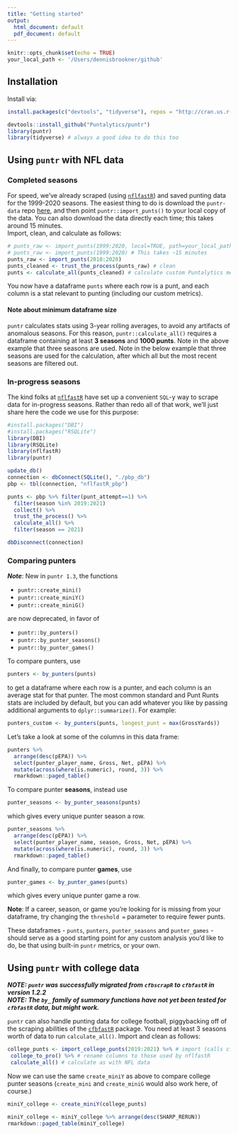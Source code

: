 ```yaml
---
title: "Getting started"
output:
  html_document: default
  pdf_document: default
---
```

```r
knitr::opts_chunk$set(echo = TRUE)
your_local_path <- '/Users/dennisbrookner/github'
```
## Installation
Install via:
```r
install.packages(c("devtools", "tidyverse"), repos = "http://cran.us.r-project.org")
```
```r
devtools::install_github("Puntalytics/puntr")
library(puntr)
library(tidyverse) # always a good idea to do this too
```
## Using `puntr` with NFL data
### Completed seasons
For speed, we've already scraped (using [`nflfastR`](https://www.nflfastr.com/)) and saved punting data for the 1999-2020 seasons. The easiest thing to do is download the `puntr-data` repo [here](https://github.com/Puntalytics/puntr-data/tree/master/data), and then point `puntr::import_punts()` to your local copy of the data. You can also download the data directly each time; this takes around 15 minutes.  
Import, clean, and calculate as follows:
```r
# punts_raw <- import_punts(1999:2020, local=TRUE, path=your_local_path) # recommended
# punts_raw <- import_punts(1999:2020) # This takes ~15 minutes
punts_raw <- import_punts(2018:2020)
punts_cleaned <- trust_the_process(punts_raw) # clean
punts <- calculate_all(punts_cleaned) # calculate custom Puntalytics metrics 
```
You now have a dataframe `punts` where each row is a punt, and each column is a stat relevant to punting (including our custom metrics).

#### Note about minimum dataframe size
`puntr` calculates stats using 3-year rolling averages, to avoid any artifacts of anomalous seasons. For this reason, `puntr::calculate_all()` requires a dataframe containing at least **3 seasons** and **1000 punts**. Note in the above example that three seasons are used. Note in the below example that three seasons are used for the calculation, after which all but the most recent seasons are filtered out.

### In-progress seasons
The kind folks at [`nflfastR`](https://www.nflfastr.com/) have set up a convenient `SQL`-y way to scrape data for in-progress seasons. Rather than redo all of that work, we'll just share here the code we use for this purpose:
```r
#install.packages("DBI")
#install.packages("RSQLite")
library(DBI)
library(RSQLite)
library(nflfastR)
library(puntr)

update_db()
connection <- dbConnect(SQLite(), "./pbp_db")
pbp <- tbl(connection, "nflfastR_pbp")

punts <- pbp %>% filter(punt_attempt==1) %>%
  filter(season %in% 2019:2021)
  collect() %>%
  trust_the_process() %>%
  calculate_all() %>%
  filter(season == 2021)

dbDisconnect(connection)
```

### Comparing punters
***Note***: New in `puntr 1.3`, the functions

* `puntr::create_mini()`
* `puntr::create_miniY()`
* `puntr::create_miniG()` 

are now deprecated, in favor of 

* `puntr::by_punters()`
* `puntr::by_punter_seasons()`
* `puntr::by_punter_games()`  

To compare punters, use
```r
punters <- by_punters(punts)
```
to get a dataframe where each row is a punter, and each column is an average stat for that punter. The most common standard and Punt Runts stats are included by default, but you can add whatever you like by passing additional arguments to `dplyr::summarize()`. For example:
```r
punters_custom <- by_punters(punts, longest_punt = max(GrossYards))
```
Let's take a look at some of the columns in this data frame:  
```r
punters %>% 
  arrange(desc(pEPA)) %>% 
  select(punter_player_name, Gross, Net, pEPA) %>%
  mutate(across(where(is.numeric), round, 3)) %>%
  rmarkdown::paged_table()
```

To compare punter **seasons**, instead use
```r
punter_seasons <- by_punter_seasons(punts)
```
which gives every unique punter season a row.  
```r
punter_seasons %>%
  arrange(desc(pEPA)) %>%
  select(punter_player_name, season, Gross, Net, pEPA) %>%
  mutate(across(where(is.numeric), round, 3)) %>%
  rmarkdown::paged_table()
```
And finally, to compare punter **games**, use
```r
punter_games <- by_punter_games(punts)
```
which gives every unique punter game a row.  

**Note**: If a career, season, or game you're looking for is missing from your dataframe, try changing the `threshold = ` parameter to require fewer punts.
  
These dataframes - `punts`, `punters`, `punter_seasons` and `punter_games` - should serve as a good starting point for any custom analysis you'd like to do, be that using built-in `puntr` metrics, or your own.


## Using `puntr` with college data
***NOTE: `puntr` was successfully migrated from `cfbscrapR` to `cfbfastR` in version 1.2.2***  
***NOTE: The `by_` family of summary functions have not yet been tested for `cfbfastR` data, but might work.***
  
`puntr` can also handle punting data for college football, piggybacking off of the scraping abilities of the [`cfbfastR`](https://saiemgilani.github.io/cfbfastR/) package. You need at least 3 seasons worth of data to run `calculate_all()`. Import and clean as follows:
```r
college_punts <- import_college_punts(2019:2021) %>% # import (calls cfbfastR behind the scenes)
 college_to_pro() %>% # rename columns to those used by nflfastR
 calculate_all() # calculate as with NFL data
```
Now we can use the same `create_miniY` as above to compare college punter seasons (`create_mini` and `create_miniG` would also work here, of course.)
```r
miniY_college <- create_miniY(college_punts)
```
```r
miniY_college <- miniY_college %>% arrange(desc(SHARP_RERUN))
rmarkdown::paged_table(miniY_college)
```
